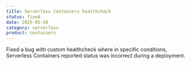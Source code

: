 ```yaml
---
title: Serverless Containers healthcheck
status: fixed
date: 2025-05-28
category: serverless
product: containers
---
```


Fixed a bug with custom healthcheck where in specific conditions, Serverless Containers reported status was incorrect during a deployment.


